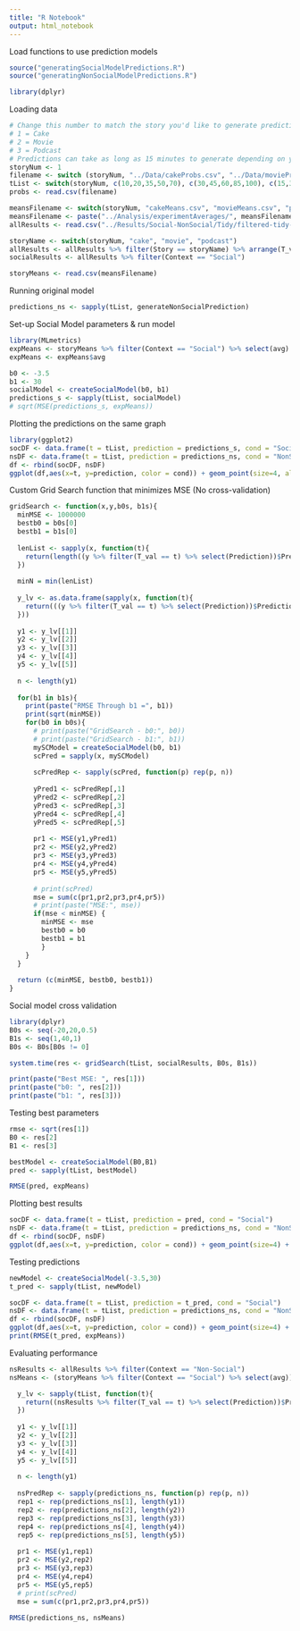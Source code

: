 ```yaml
---
title: "R Notebook"
output: html_notebook
---
```


Load functions to use prediction models

```r
source("generatingSocialModelPredictions.R")
source("generatingNonSocialModelPredictions.R")

library(dplyr)

```

<!-- Add a new chunk by clicking the *Insert Chunk* button on the toolbar or by pressing *Ctrl+Alt+I*. -->

<!-- When you save the notebook, an HTML file containing the code and output will be saved alongside it (click the *Preview* button or press *Ctrl+Shift+K* to preview the HTML file). -->

Loading data
```r
# Change this number to match the story you'd like to generate predictions for
# 1 = Cake
# 2 = Movie
# 3 = Podcast
# Predictions can take as long as 15 minutes to generate depending on your largest value of t you're predicting for.
storyNum <- 1
filename <- switch (storyNum, "../Data/cakeProbs.csv", "../Data/movieProbs.csv","../Data/podcastProbs.csv")
tList <- switch(storyNum, c(10,20,35,50,70), c(30,45,60,85,100), c(15,30,55,75,105))
probs <- read.csv(filename)

meansFilename <- switch(storyNum, "cakeMeans.csv", "movieMeans.csv", "podcastMeans.csv")
meansFilename <- paste("../Analysis/experimentAverages/", meansFilename, sep="")
allResults <- read.csv("../Results/Social-NonSocial/Tidy/filtered-tidy-data.csv")

storyName <- switch(storyNum, "cake", "movie", "podcast")
allResults <- allResults %>% filter(Story == storyName) %>% arrange(T_val)
socialResults <- allResults %>% filter(Context == "Social")

storyMeans <- read.csv(meansFilename)
```


Running original model
```r
predictions_ns <- sapply(tList, generateNonSocialPrediction)

```


Set-up Social Model parameters & run model
```r
library(MLmetrics)
expMeans <- storyMeans %>% filter(Context == "Social") %>% select(avg)
expMeans <- expMeans$avg

b0 <- -3.5
b1 <- 30
socialModel <- createSocialModel(b0, b1)
predictions_s <- sapply(tList, socialModel)
# sqrt(MSE(predictions_s, expMeans))
```

Plotting the predictions on the same graph
```r
library(ggplot2)
socDF <- data.frame(t = tList, prediction = predictions_s, cond = "Social")
nsDF <- data.frame(t = tList, prediction = predictions_ns, cond = "NonSocial")
df <- rbind(socDF, nsDF)
ggplot(df,aes(x=t, y=prediction, color = cond)) + geom_point(size=4, alpha=0.7) + scale_x_continuous(breaks = tList)
```
Custom Grid Search function that minimizes MSE (No cross-validation)

```r
gridSearch <- function(x,y,b0s, b1s){
  minMSE <- 1000000
  bestb0 = b0s[0]
  bestb1 = b1s[0]
  
  lenList <- sapply(x, function(t){
    return(length((y %>% filter(T_val == t) %>% select(Prediction))$Prediction))
  })
  
  minN = min(lenList)
  
  y_lv <- as.data.frame(sapply(x, function(t){
    return(((y %>% filter(T_val == t) %>% select(Prediction))$Prediction)[c(1:minN)])
  }))
  
  y1 <- y_lv[[1]]
  y2 <- y_lv[[2]]
  y3 <- y_lv[[3]]
  y4 <- y_lv[[4]]
  y5 <- y_lv[[5]]
  
  n <- length(y1)
  
  for(b1 in b1s){
    print(paste("RMSE Through b1 =", b1))
    print(sqrt(minMSE))
    for(b0 in b0s){
      # print(paste("GridSearch - b0:", b0))
      # print(paste("GridSearch - b1:", b1))
      mySCModel = createSocialModel(b0, b1)
      scPred = sapply(x, mySCModel)
      
      scPredRep <- sapply(scPred, function(p) rep(p, n))
      
      yPred1 <- scPredRep[,1]
      yPred2 <- scPredRep[,2]
      yPred3 <- scPredRep[,3]
      yPred4 <- scPredRep[,4]
      yPred5 <- scPredRep[,5]
      
      pr1 <- MSE(y1,yPred1)
      pr2 <- MSE(y2,yPred2)
      pr3 <- MSE(y3,yPred3)
      pr4 <- MSE(y4,yPred4)
      pr5 <- MSE(y5,yPred5)
      
      # print(scPred)
      mse = sum(c(pr1,pr2,pr3,pr4,pr5))
      # print(paste("MSE:", mse))
      if(mse < minMSE) {
        minMSE <- mse
        bestb0 = b0
        bestb1 = b1
        }
    }
  }
  
  return (c(minMSE, bestb0, bestb1))
}
```



Social model cross validation

```r
library(dplyr)
B0s <- seq(-20,20,0.5)
B1s <- seq(1,40,1)
B0s <- B0s[B0s != 0]

system.time(res <- gridSearch(tList, socialResults, B0s, B1s))

print(paste("Best MSE: ", res[1]))
print(paste("b0: ", res[2]))
print(paste("b1: ", res[3]))
```

Testing best parameters

```r
rmse <- sqrt(res[1])
B0 <- res[2]
B1 <- res[3]

bestModel <- createSocialModel(B0,B1)
pred <- sapply(tList, bestModel)

RMSE(pred, expMeans)
```
Plotting best results
```r
socDF <- data.frame(t = tList, prediction = pred, cond = "Social")
nsDF <- data.frame(t = tList, prediction = predictions_ns, cond = "NonSocial")
df <- rbind(socDF, nsDF)
ggplot(df,aes(x=t, y=prediction, color = cond)) + geom_point(size=4) + scale_x_continuous(breaks = tList)
```
Testing predictions
```r
newModel <- createSocialModel(-3.5,30)
t_pred <- sapply(tList, newModel)

socDF <- data.frame(t = tList, prediction = t_pred, cond = "Social")
nsDF <- data.frame(t = tList, prediction = predictions_ns, cond = "NonSocial")
df <- rbind(socDF, nsDF)
ggplot(df,aes(x=t, y=prediction, color = cond)) + geom_point(size=4) + scale_x_continuous(breaks = tList)
print(RMSE(t_pred, expMeans))
```
Evaluating performance
```r

nsResults <- allResults %>% filter(Context == "Non-Social")
nsMeans <- (storyMeans %>% filter(Context == "Social") %>% select(avg))$avg

  y_lv <- sapply(tList, function(t){
    return((nsResults %>% filter(T_val == t) %>% select(Prediction))$Prediction)
  })
  
  y1 <- y_lv[[1]]
  y2 <- y_lv[[2]]
  y3 <- y_lv[[3]]
  y4 <- y_lv[[4]]
  y5 <- y_lv[[5]]
  
  n <- length(y1)
  
  nsPredRep <- sapply(predictions_ns, function(p) rep(p, n))
  rep1 <- rep(predictions_ns[1], length(y1))
  rep2 <- rep(predictions_ns[2], length(y2))
  rep3 <- rep(predictions_ns[3], length(y3))
  rep4 <- rep(predictions_ns[4], length(y4))
  rep5 <- rep(predictions_ns[5], length(y5))
  
  pr1 <- MSE(y1,rep1)
  pr2 <- MSE(y2,rep2)
  pr3 <- MSE(y3,rep3)
  pr4 <- MSE(y4,rep4)
  pr5 <- MSE(y5,rep5)
  # print(scPred)
  mse = sum(c(pr1,pr2,pr3,pr4,pr5))
  
RMSE(predictions_ns, nsMeans)
```

